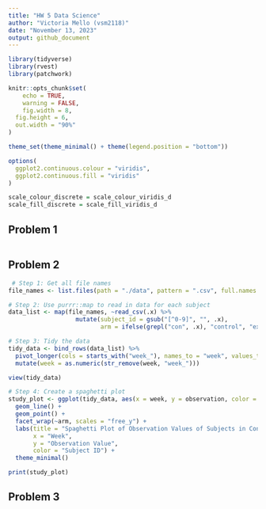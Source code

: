 ```yaml
---
title: "HW 5 Data Science"
author: "Victoria Mello (vsm2118)"
date: "November 13, 2023"
output: github_document
---
```


```r
library(tidyverse)
library(rvest)
library(patchwork)

knitr::opts_chunk$set(
	echo = TRUE,
	warning = FALSE,
	fig.width = 8, 
  fig.height = 6,
  out.width = "90%"
)

theme_set(theme_minimal() + theme(legend.position = "bottom"))

options(
  ggplot2.continuous.colour = "viridis",
  ggplot2.continuous.fill = "viridis"
)

scale_colour_discrete = scale_colour_viridis_d
scale_fill_discrete = scale_fill_viridis_d
```


## Problem 1

```r

```


## Problem 2

```r
 # Step 1: Get all file names
file_names <- list.files(path = "./data", pattern = ".csv", full.names = TRUE)

# Step 2: Use purrr::map to read in data for each subject
data_list <- map(file_names, ~read_csv(.x) %>%
                   mutate(subject_id = gsub("[^0-9]", "", .x),
                          arm = ifelse(grepl("con", .x), "control", "experimental")))

# Step 3: Tidy the data
tidy_data <- bind_rows(data_list) %>% 
  pivot_longer(cols = starts_with("week_"), names_to = "week", values_to = "observation") %>% 
  mutate(week = as.numeric(str_remove(week, "week_")))

view(tidy_data)

# Step 4: Create a spaghetti plot
study_plot <- ggplot(tidy_data, aes(x = week, y = observation, color = factor(subject_id), group = interaction(subject_id, arm))) +
  geom_line() +
  geom_point() +
  facet_wrap(~arm, scales = "free_y") + 
  labs(title = "Spaghetti Plot of Observation Values of Subjects in Control vs Experimental Study Arms Over 8 Weeks",
       x = "Week",
       y = "Observation Value",
       color = "Subject ID") +
  theme_minimal()

print(study_plot)
```


## Problem 3

```r

```

